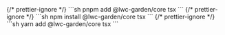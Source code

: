 
<Tabs>
  {/* prettier-ignore */}
  <TabItem label='pnpm'>
    ```sh
    pnpm add @lwc-garden/core tsx
    ```
  </TabItem>
  {/* prettier-ignore */}
  <TabItem label='npm'>
    ```sh
    npm install @lwc-garden/core tsx
    ```
  </TabItem>
  {/* prettier-ignore */}
  <TabItem label='yarn'>
    ```sh
    yarn add @lwc-garden/core tsx
    ```
  </TabItem>
</Tabs>
